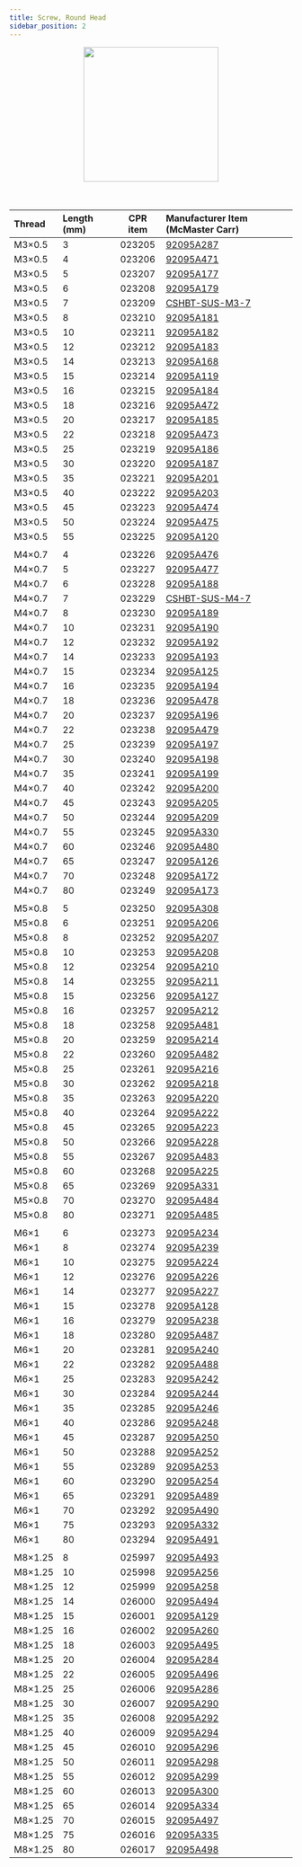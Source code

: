 ```yaml
---
title: Screw, Round Head
sidebar_position: 2
---
```


<a href="https://www.mcmaster.com/screws/rounded-head-screws/system-of-measurement~metric/material~stainless-steel/material~18-8-stainless-steel/finish~passivated/rounded-head-style~button/metric-18-8-stainless-steel-button-head-hex-drive-screws/thread-spacing~coarse/">
  <center>
    <img
      src="/img/components_images/fasteners_3.png"
      width="240"
    />
  </center>
</a>
<br />
<br />

| Thread  | Length (mm) | CPR item | Manufacturer Item (McMaster Carr)                                                                                                                                      |
| :------ | :---------- | :------: | :--------------------------------------------------------------------------------------------------------------------------------------------------------------------- |
| M3×0.5  | 3           |  023205  | [92095A287](https://www.mcmaster.com/92095A287/)                                                                                                                       |
| M3×0.5  | 4           |  023206  | [92095A471](https://www.mcmaster.com/92095A471/)                                                                                                                       |
| M3×0.5  | 5           |  023207  | [92095A177](https://www.mcmaster.com/92095A177/)                                                                                                                       |
| M3×0.5  | 6           |  023208  | [92095A179](https://www.mcmaster.com/92095A179/)                                                                                                                       |
| M3×0.5  | 7           |  023209  | [CSHBT-SUS-M3-7](https://us.misumi-ec.com/vona2/detail/221000551174/?HissuCode=CSHBT-SUS-M3-7&PNSearch=CSHBT-SUS-M3-7&searchFlow=results2type&KWSearch=CSHBT-SUS-M3-7) |
| M3×0.5  | 8           |  023210  | [92095A181](https://www.mcmaster.com/92095A181/)                                                                                                                       |
| M3×0.5  | 10          |  023211  | [92095A182](https://www.mcmaster.com/92095A182/)                                                                                                                       |
| M3×0.5  | 12          |  023212  | [92095A183](https://www.mcmaster.com/92095A183/)                                                                                                                       |
| M3×0.5  | 14          |  023213  | [92095A168](https://www.mcmaster.com/92095A168/)                                                                                                                       |
| M3×0.5  | 15          |  023214  | [92095A119](https://www.mcmaster.com/92095A119/)                                                                                                                       |
| M3×0.5  | 16          |  023215  | [92095A184](https://www.mcmaster.com/92095A184/)                                                                                                                       |
| M3×0.5  | 18          |  023216  | [92095A472](https://www.mcmaster.com/92095A472/)                                                                                                                       |
| M3×0.5  | 20          |  023217  | [92095A185](https://www.mcmaster.com/92095A185/)                                                                                                                       |
| M3×0.5  | 22          |  023218  | [92095A473](https://www.mcmaster.com/92095A473/)                                                                                                                       |
| M3×0.5  | 25          |  023219  | [92095A186](https://www.mcmaster.com/92095A186/)                                                                                                                       |
| M3×0.5  | 30          |  023220  | [92095A187](https://www.mcmaster.com/92095A187/)                                                                                                                       |
| M3×0.5  | 35          |  023221  | [92095A201](https://www.mcmaster.com/92095A201/)                                                                                                                       |
| M3×0.5  | 40          |  023222  | [92095A203](https://www.mcmaster.com/92095A203/)                                                                                                                       |
| M3×0.5  | 45          |  023223  | [92095A474](https://www.mcmaster.com/92095A474/)                                                                                                                       |
| M3×0.5  | 50          |  023224  | [92095A475](https://www.mcmaster.com/92095A475/)                                                                                                                       |
| M3×0.5  | 55          |  023225  | [92095A120](https://www.mcmaster.com/92095A120/)                                                                                                                       |
|         |             |          |                                                                                                                                                                        |
| M4×0.7  | 4           |  023226  | [92095A476](https://www.mcmaster.com/92095A476/)                                                                                                                       |
| M4×0.7  | 5           |  023227  | [92095A477](https://www.mcmaster.com/92095A477/)                                                                                                                       |
| M4×0.7  | 6           |  023228  | [92095A188](https://www.mcmaster.com/92095A188/)                                                                                                                       |
| M4×0.7  | 7           |  023229  | [CSHBT-SUS-M4-7](https://us.misumi-ec.com/vona2/detail/221000551174/?HissuCode=CSHBT-SUS-M4-7&PNSearch=CSHBT-SUS-M4-7&searchFlow=results2type&KWSearch=CSHBT-SUS-M4-7) |
| M4×0.7  | 8           |  023230  | [92095A189](https://www.mcmaster.com/92095A189/)                                                                                                                       |
| M4×0.7  | 10          |  023231  | [92095A190](https://www.mcmaster.com/92095A190/)                                                                                                                       |
| M4×0.7  | 12          |  023232  | [92095A192](https://www.mcmaster.com/92095A192/)                                                                                                                       |
| M4×0.7  | 14          |  023233  | [92095A193](https://www.mcmaster.com/92095A193/)                                                                                                                       |
| M4×0.7  | 15          |  023234  | [92095A125](https://www.mcmaster.com/92095A125/)                                                                                                                       |
| M4×0.7  | 16          |  023235  | [92095A194](https://www.mcmaster.com/92095A194/)                                                                                                                       |
| M4×0.7  | 18          |  023236  | [92095A478](https://www.mcmaster.com/92095A478/)                                                                                                                       |
| M4×0.7  | 20          |  023237  | [92095A196](https://www.mcmaster.com/92095A196/)                                                                                                                       |
| M4×0.7  | 22          |  023238  | [92095A479](https://www.mcmaster.com/92095A479/)                                                                                                                       |
| M4×0.7  | 25          |  023239  | [92095A197](https://www.mcmaster.com/92095A197/)                                                                                                                       |
| M4×0.7  | 30          |  023240  | [92095A198](https://www.mcmaster.com/92095A198/)                                                                                                                       |
| M4×0.7  | 35          |  023241  | [92095A199](https://www.mcmaster.com/92095A199/)                                                                                                                       |
| M4×0.7  | 40          |  023242  | [92095A200](https://www.mcmaster.com/92095A200/)                                                                                                                       |
| M4×0.7  | 45          |  023243  | [92095A205](https://www.mcmaster.com/92095A205/)                                                                                                                       |
| M4×0.7  | 50          |  023244  | [92095A209](https://www.mcmaster.com/92095A209/)                                                                                                                       |
| M4×0.7  | 55          |  023245  | [92095A330](https://www.mcmaster.com/92095A330/)                                                                                                                       |
| M4×0.7  | 60          |  023246  | [92095A480](https://www.mcmaster.com/92095A480/)                                                                                                                       |
| M4×0.7  | 65          |  023247  | [92095A126](https://www.mcmaster.com/92095A126/)                                                                                                                       |
| M4×0.7  | 70          |  023248  | [92095A172](https://www.mcmaster.com/92095A172/)                                                                                                                       |
| M4×0.7  | 80          |  023249  | [92095A173](https://www.mcmaster.com/92095A173/)                                                                                                                       |
|         |             |          |                                                                                                                                                                        |
| M5×0.8  | 5           |  023250  | [92095A308](https://www.mcmaster.com/92095A308/)                                                                                                                       |
| M5×0.8  | 6           |  023251  | [92095A206](https://www.mcmaster.com/92095A206/)                                                                                                                       |
| M5×0.8  | 8           |  023252  | [92095A207](https://www.mcmaster.com/92095A207/)                                                                                                                       |
| M5×0.8  | 10          |  023253  | [92095A208](https://www.mcmaster.com/92095A208/)                                                                                                                       |
| M5×0.8  | 12          |  023254  | [92095A210](https://www.mcmaster.com/92095A210/)                                                                                                                       |
| M5×0.8  | 14          |  023255  | [92095A211](https://www.mcmaster.com/92095A211/)                                                                                                                       |
| M5×0.8  | 15          |  023256  | [92095A127](https://www.mcmaster.com/92095A127/)                                                                                                                       |
| M5×0.8  | 16          |  023257  | [92095A212](https://www.mcmaster.com/92095A212/)                                                                                                                       |
| M5×0.8  | 18          |  023258  | [92095A481](https://www.mcmaster.com/92095A481/)                                                                                                                       |
| M5×0.8  | 20          |  023259  | [92095A214](https://www.mcmaster.com/92095A214/)                                                                                                                       |
| M5×0.8  | 22          |  023260  | [92095A482](https://www.mcmaster.com/92095A482/)                                                                                                                       |
| M5×0.8  | 25          |  023261  | [92095A216](https://www.mcmaster.com/92095A216/)                                                                                                                       |
| M5×0.8  | 30          |  023262  | [92095A218](https://www.mcmaster.com/92095A218/)                                                                                                                       |
| M5×0.8  | 35          |  023263  | [92095A220](https://www.mcmaster.com/92095A220/)                                                                                                                       |
| M5×0.8  | 40          |  023264  | [92095A222](https://www.mcmaster.com/92095A222/)                                                                                                                       |
| M5×0.8  | 45          |  023265  | [92095A223](https://www.mcmaster.com/92095A223/)                                                                                                                       |
| M5×0.8  | 50          |  023266  | [92095A228](https://www.mcmaster.com/92095A228/)                                                                                                                       |
| M5×0.8  | 55          |  023267  | [92095A483](https://www.mcmaster.com/92095A483/)                                                                                                                       |
| M5×0.8  | 60          |  023268  | [92095A225](https://www.mcmaster.com/92095A225/)                                                                                                                       |
| M5×0.8  | 65          |  023269  | [92095A331](https://www.mcmaster.com/92095A331/)                                                                                                                       |
| M5×0.8  | 70          |  023270  | [92095A484](https://www.mcmaster.com/92095A484/)                                                                                                                       |
| M5×0.8  | 80          |  023271  | [92095A485](https://www.mcmaster.com/92095A485/)                                                                                                                       |
|         |             |          |                                                                                                                                                                        |
| M6×1    | 6           |  023273  | [92095A234](https://www.mcmaster.com/92095A234/)                                                                                                                       |
| M6×1    | 8           |  023274  | [92095A239](https://www.mcmaster.com/92095A239/)                                                                                                                       |
| M6×1    | 10          |  023275  | [92095A224](https://www.mcmaster.com/92095A224/)                                                                                                                       |
| M6×1    | 12          |  023276  | [92095A226](https://www.mcmaster.com/92095A226/)                                                                                                                       |
| M6×1    | 14          |  023277  | [92095A227](https://www.mcmaster.com/92095A227/)                                                                                                                       |
| M6×1    | 15          |  023278  | [92095A128](https://www.mcmaster.com/92095A128/)                                                                                                                       |
| M6×1    | 16          |  023279  | [92095A238](https://www.mcmaster.com/92095A238/)                                                                                                                       |
| M6×1    | 18          |  023280  | [92095A487](https://www.mcmaster.com/92095A487/)                                                                                                                       |
| M6×1    | 20          |  023281  | [92095A240](https://www.mcmaster.com/92095A240/)                                                                                                                       |
| M6×1    | 22          |  023282  | [92095A488](https://www.mcmaster.com/92095A488/)                                                                                                                       |
| M6×1    | 25          |  023283  | [92095A242](https://www.mcmaster.com/92095A242/)                                                                                                                       |
| M6×1    | 30          |  023284  | [92095A244](https://www.mcmaster.com/92095A244/)                                                                                                                       |
| M6×1    | 35          |  023285  | [92095A246](https://www.mcmaster.com/92095A246/)                                                                                                                       |
| M6×1    | 40          |  023286  | [92095A248](https://www.mcmaster.com/92095A248/)                                                                                                                       |
| M6×1    | 45          |  023287  | [92095A250](https://www.mcmaster.com/92095A250/)                                                                                                                       |
| M6×1    | 50          |  023288  | [92095A252](https://www.mcmaster.com/92095A252/)                                                                                                                       |
| M6×1    | 55          |  023289  | [92095A253](https://www.mcmaster.com/92095A253/)                                                                                                                       |
| M6×1    | 60          |  023290  | [92095A254](https://www.mcmaster.com/92095A254/)                                                                                                                       |
| M6×1    | 65          |  023291  | [92095A489](https://www.mcmaster.com/92095A489/)                                                                                                                       |
| M6×1    | 70          |  023292  | [92095A490](https://www.mcmaster.com/92095A490/)                                                                                                                       |
| M6×1    | 75          |  023293  | [92095A332](https://www.mcmaster.com/92095A332/)                                                                                                                       |
| M6×1    | 80          |  023294  | [92095A491](https://www.mcmaster.com/92095A491/)                                                                                                                       |
|         |             |          |                                                                                                                                                                        |
| M8×1.25 | 8           |  025997  | [92095A493](https://www.mcmaster.com/92095A493/)                                                                                                                       |
| M8×1.25 | 10          |  025998  | [92095A256](https://www.mcmaster.com/92095A256/)                                                                                                                       |
| M8×1.25 | 12          |  025999  | [92095A258](https://www.mcmaster.com/92095A258/)                                                                                                                       |
| M8×1.25 | 14          |  026000  | [92095A494](https://www.mcmaster.com/92095A494/)                                                                                                                       |
| M8×1.25 | 15          |  026001  | [92095A129](https://www.mcmaster.com/92095A129/)                                                                                                                       |
| M8×1.25 | 16          |  026002  | [92095A260](https://www.mcmaster.com/92095A260/)                                                                                                                       |
| M8×1.25 | 18          |  026003  | [92095A495](https://www.mcmaster.com/92095A495/)                                                                                                                       |
| M8×1.25 | 20          |  026004  | [92095A284](https://www.mcmaster.com/92095A284/)                                                                                                                       |
| M8×1.25 | 22          |  026005  | [92095A496](https://www.mcmaster.com/92095A496/)                                                                                                                       |
| M8×1.25 | 25          |  026006  | [92095A286](https://www.mcmaster.com/92095A286/)                                                                                                                       |
| M8×1.25 | 30          |  026007  | [92095A290](https://www.mcmaster.com/92095A290/)                                                                                                                       |
| M8×1.25 | 35          |  026008  | [92095A292](https://www.mcmaster.com/92095A292/)                                                                                                                       |
| M8×1.25 | 40          |  026009  | [92095A294](https://www.mcmaster.com/92095A294/)                                                                                                                       |
| M8×1.25 | 45          |  026010  | [92095A296](https://www.mcmaster.com/92095A296/)                                                                                                                       |
| M8×1.25 | 50          |  026011  | [92095A298](https://www.mcmaster.com/92095A298/)                                                                                                                       |
| M8×1.25 | 55          |  026012  | [92095A299](https://www.mcmaster.com/92095A299/)                                                                                                                       |
| M8×1.25 | 60          |  026013  | [92095A300](https://www.mcmaster.com/92095A300/)                                                                                                                       |
| M8×1.25 | 65          |  026014  | [92095A334](https://www.mcmaster.com/92095A334/)                                                                                                                       |
| M8×1.25 | 70          |  026015  | [92095A497](https://www.mcmaster.com/92095A497/)                                                                                                                       |
| M8×1.25 | 75          |  026016  | [92095A335](https://www.mcmaster.com/92095A335/)                                                                                                                       |
| M8×1.25 | 80          |  026017  | [92095A498](https://www.mcmaster.com/92095A498/)                                                                                                                       |
